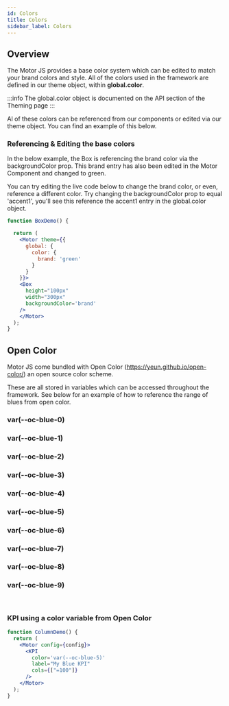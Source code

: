 ```yaml
---
id: Colors
title: Colors
sidebar_label: Colors
---
```


## Overview

The Motor JS provides a base color system which can be edited to match your brand colors and style. 
All of the colors used in the framework are defined in our theme object, within <b>global.color</b>.

:::info
The global.color object is documented on the API section of the Theming page
:::

Al of these colors can be referenced from our components or edited via our theme object. 
You can find an example of this below.


### Referencing & Editing the base colors

In the below example, the Box is referencing the brand color via the backgroundColor prop. 
This brand entry has also been edited in the Motor Component and changed to green.

You can try editing the live code below to change the brand color, or even, reference a different color.
Try changing the backgroundColor prop to equal 'accent1', you'll see this reference the accent1 entry in the global.color object.


```jsx
function BoxDemo() {

  return (
    <Motor theme={{
      global: {
        color: {
          brand: 'green'
        }
      }
    }}>
    <Box
      height="100px"
      width="300px"
      backgroundColor='brand'
    />
    </Motor>
  );
}
```


## Open Color

Motor JS come bundled with Open Color (https://yeun.github.io/open-color/) an open source color scheme.

These are all stored in variables which can be accessed throughout the framework. See below for an example of how to reference
the range of blues from open color.

<div style={{ display: 'flex', flexWrap: 'wrap' }}>
<div style={{ padding: '20px', margin: '5px', backgroundColor: 'var(--oc-blue-0)' }}>
  <h3>var(--oc-blue-0)</h3>
</div>
<div style={{ padding: '20px', margin: '5px', backgroundColor: 'var(--oc-blue-1)' }}>
  <h3>var(--oc-blue-1)</h3>
</div>
<div style={{ padding: '20px', margin: '5px', backgroundColor: 'var(--oc-blue-2)' }}>
  <h3>var(--oc-blue-2)</h3>
</div>
<div style={{ padding: '20px', margin: '5px', backgroundColor: 'var(--oc-blue-3)' }}>
  <h3>var(--oc-blue-3)</h3>
</div>
<div style={{ padding: '20px', margin: '5px', backgroundColor: 'var(--oc-blue-4)' }}>
  <h3>var(--oc-blue-4)</h3>
</div>
<div style={{ padding: '20px', margin: '5px', backgroundColor: 'var(--oc-blue-5)' }}>
  <h3>var(--oc-blue-5)</h3>
</div>
<div style={{ padding: '20px', margin: '5px', backgroundColor: 'var(--oc-blue-6)' }}>
  <h3>var(--oc-blue-6)</h3>
</div>
<div style={{ padding: '20px', margin: '5px', backgroundColor: 'var(--oc-blue-7)' }}>
  <h3>var(--oc-blue-7)</h3>
</div>
<div style={{ padding: '20px', margin: '5px', backgroundColor: 'var(--oc-blue-8)' }}>
  <h3>var(--oc-blue-8)</h3>
</div>
<div style={{ padding: '20px', margin: '5px', backgroundColor: 'var(--oc-blue-9)' }}>
  <h3>var(--oc-blue-9)</h3>
</div>
</div>

<br />

### KPI using a color variable from Open Color

```jsx
function ColumnDemo() {
  return (
    <Motor config={config}>
      <KPI
        color='var(--oc-blue-5)'
        label="My Blue KPI"
        cols={["=100"]}
      />
    </Motor>
  );
}
```

